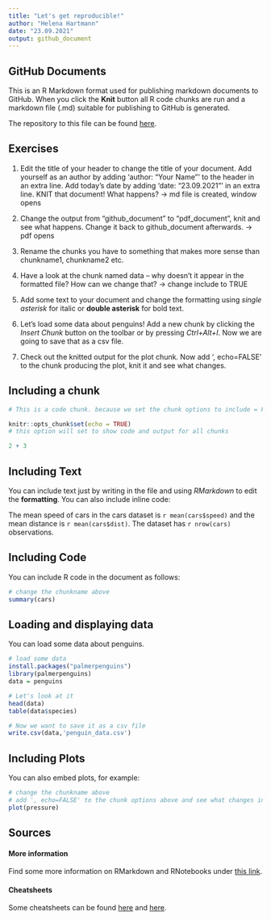 ```yaml
---
title: "Let's get reproducible!"
author: "Helena Hartmann"
date: "23.09.2021"
output: github_document
---
```


## GitHub Documents

This is an R Markdown format used for publishing markdown documents to GitHub. When you click the **Knit** button all R code chunks are run and a markdown file (.md) suitable for publishing to GitHub is generated.

The repository to this file can be found [here](https://github.com/helenahartmann/git_md_intro).


## Exercises

1. Edit the title of your header to change the title of your document. Add yourself as an author by adding 'author: "Your Name"' to the header in an extra line. Add today's date by adding 'date: "23.09.2021"' in an extra line. KNIT that document! What happens? -> md file is created, window opens

2. Change the output from “github_document” to “pdf_document”, knit and see what happens. Change it back to github_document afterwards. -> pdf opens

3. Rename the chunks you have to something that makes more sense than chunkname1, chunkname2 etc.

4. Have a look at the  chunk named data – why doesn’t it appear in the formatted file? How can we change that? -> change include to TRUE

5. Add some text to your document and change the formatting using *single asterisk* for italic or **double asterisk** for bold text.

6. Let's load some data about penguins! Add a new chunk by clicking the *Insert Chunk* button on the toolbar or by pressing *Ctrl+Alt+I*. Now we are going to save that as a csv file.

7. Check out the knitted output for the plot chunk. Now add ', echo=FALSE' to the chunk producing the plot, knit it and see what changes.


## Including a chunk

```r

# This is a code chunk. because we set the chunk options to include = FALSE, this chunk will not show up in our formatted output document of choice. Change this to TRUE to show the chunk.

knitr::opts_chunk$set(echo = TRUE)
# this option will set to show code and output for all chunks

2 + 3
```


## Including Text

You can include text just by writing in the file and using *RMarkdown* to edit the **formatting**. You can also include inline code: 

The mean speed of cars in the cars dataset is `r mean(cars$speed)` and the mean distance is `r mean(cars$dist)`. The dataset has `r nrow(cars)` observations.


## Including Code

You can include R code in the document as follows:

```r
# change the chunkname above
summary(cars)
```

## Loading and displaying data

You can load some data about penguins.

```r

# load some data
install.packages("palmerpenguins")
library(palmerpenguins)
data = penguins

# Let's look at it
head(data)
table(data$species)

# Now we want to save it as a csv file
write.csv(data,'penguin_data.csv')
```

## Including Plots

You can also embed plots, for example:

```r
# change the chunkname above
# add ', echo=FALSE' to the chunk options above and see what changes in your output when you knit
plot(pressure)
```


## Sources

#### More information

Find some more information on RMarkdown and RNotebooks under [this link](https://argoshare.is.ed.ac.uk/healthyr_book/chap12-h1.html). 

#### Cheatsheets

Some cheatsheets can be found [here](https://raw.githubusercontent.com/rstudio/cheatsheets/master/rmarkdown-2.0.pdf) and [here](www.rstudio.com/wp-content/uploads/2015/02/rmarkdown-cheatsheet.pdf).